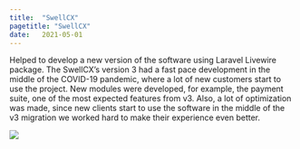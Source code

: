 ```yaml
---
title:  "SwellCX"
pagetitle: "SwellCX"
date:   2021-05-01
---
```


Helped to develop a new version of the software using Laravel Livewire package. 
The SwellCX's version 3 had a fast pace development in the middle of the COVID-19 pandemic, 
where a lot of new customers start to use the project. 
New modules were developed, for example, the payment suite, one of the most expected features from v3. 
Also, a lot of optimization was made, since new clients start to use the software in the middle of the 
v3 migration we worked hard to make their experience even better.

![](swell.png)
